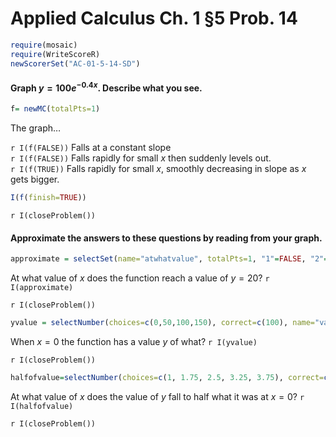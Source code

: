 Applied Calculus Ch. 1 §5 Prob. 14
========================================================
```r
require(mosaic)
require(WriteScoreR)
newScorerSet("AC-01-5-14-SD")
```

#### Graph $y = 100 e^{-0.4 x}$.  Describe what you see.

```r
f= newMC(totalPts=1)
```
The graph...     

`r I(f(FALSE))` Falls at a constant slope     
`r I(f(FALSE))` Falls rapidly for small $x$ then suddenly levels out.           
`r I(f(TRUE))` Falls rapidly for small $x$, smoothly decreasing in slope as $x$ gets bigger.          

```r
I(f(finish=TRUE))
```

`r I(closeProblem())`

#### Approximate the answers to these questions by reading from your graph. 

```r
approximate = selectSet(name="atwhatvalue", totalPts=1, "1"=FALSE, "2"=FALSE, "4"=TRUE, "8"=FALSE, "16"=FALSE)
```

At what value of $x$ does the function reach a value of $y=20$? `r I(approximate)`

`r I(closeProblem())`

```r
yvalue = selectNumber(choices=c(0,50,100,150), correct=c(100), name="valueofy", totalPts=1)
```

When $x=0$ the function has a value $y$ of what? `r I(yvalue)`

`r I(closeProblem())`

```r
halfofvalue=selectNumber(choices=c(1, 1.75, 2.5, 3.25, 3.75), correct=c(1.75), name="halfvalue", totalPts=1)
```
At what value of $x$ does the value of $y$ fall to half what it was at $x=0$? `r I(halfofvalue)`

`r I(closeProblem())`
